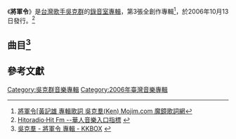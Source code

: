 {{Infobox Album
| Name  = 將軍令
| Type  = 專輯
| Cover  = 
| Artist  = [[吳克群|吳克群]]
| Released   = 2006年10月13日
| Recorded  = 2006年
| Genre = [[華語流行音樂|華語流行音樂]]
| Length = 45:09<ref name="isrc">[http://isrc.ncl.edu.tw/music_view.aspx?item=7579 ISRC-國際標準錄音錄影資料代碼查詢系統 International Standard Recording Code]{{zh-hant}}</ref>
| Label = {{hlist|[[愛貝克思|愛貝克思]]|[[種子音樂|種子音樂]]<ref name="isrc"/>}}
| Producer = 
| Last album = [[大頑家|大頑家]]<br/>(2005年)
| This album = '''將軍令'''<br/>(2006年)
| Next album = [[為你寫詩|為你寫詩]]<br/>(2008年)
}}

《'''將軍令'''》是[[台灣|台灣]][[歌手|歌手]][[吳克群|吳克群]]的[[錄音室專輯|錄音室專輯]]，第3張全創作專輯<ref>[http://mojim.com/tw100970x3.htm {{Wayback|url=http://mojim.com/tw100970x3.htm |date=20200222053224 }} 將軍令[黃記雄 專輯歌詞 吳克羣(Ken) Mojim.com 魔鏡歌詞網]{{zh-hant}}</ref>，於2006年10月13日發行。<ref>[http://www.hitoradio.com/newweb/6312album Hitoradio‧Hit Fm --華人音樂入口指標] {{Wayback|url=http://www.hitoradio.com/newweb/6312album |date=20200922225216 }}{{zh-hant}}</ref>

==曲目<ref>[http://www.kkbox.com/tw/tc/album/C7Onlcneb.9yfC90FJpJ008l-index.html 吳克羣 - 將軍令 專輯 - KKBOX] {{Wayback|url=http://www.kkbox.com/tw/tc/album/C7Onlcneb.9yfC90FJpJ008l-index.html |date=20200130051329 }}{{zh-hant}}</ref>==

{{Tracklist
| all_writing = [[吳克群|吳克群]]

| title1 = 冠軍
| arranger1 = 奧斯卡
| longnote1 = 
| length1 = 3:58

| title2 = 吵架實錄
| longnote2 = 非歌曲<br/>表演者：[[張智瑋|張智瑋]]、[[張純華|張純華]]
| length2 = 0:15

| title3 = 男傭
| arranger3 = 奧斯卡
| longnote3 = 
| length3 = 3:55

| title4 = 明天過後
| arranger4 = [[鴉片丹|鴉片丹]]
| longnote4 = 
| length4 = 4:23

| title5 = 將軍令
| arranger5 = 奧斯卡
| longnote5 = HBL代言主題曲
| length5 = 3:50

| title6 = 紙片人
| arranger6 = 奧斯卡
| longnote6 = 
| length6 = 4:51

| title7 = 解藥
| arranger7 = 奧斯卡
| longnote7 = 
| length7 = 4:12

| title8 = 殘廢
| arranger8 = 周恆毅
| longnote8 = 緯來韓劇《比花還美》片尾曲<br>緯來韓劇《律師們》片頭曲
| length8 = 5:47

| title9 = 默劇
| arranger9 = 鍾成虎
| longnote9 = 
| length9 = 3:45

| title10 = 戲劇天才
| arranger10 = [[鴉片丹|鴉片丹]]
| longnote10 = 
| length10 = 4:28

| title11 = 家的名字
| arranger11 = Mac Chew
| longnote11 = 
| length11 = 5:15

| total_length = 45:09
}}

==參考文獻==
{{reflist}}

{{Portal bar|台灣|音樂}}
[[Category:吳克群音樂專輯|Category:吳克群音樂專輯]]
[[Category:2006年臺灣音樂專輯|Category:2006年臺灣音樂專輯]]